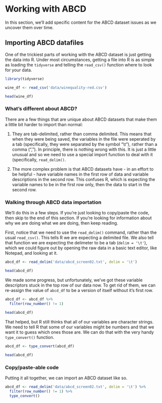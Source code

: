 # Working with ABCD

In this section, we'll add specific content for the ABCD dataset issues as we uncover them over time.

## Importing ABCD datafiles

One of the trickiest parts of working with the ABCD dataset is just getting the data into R. Under most circumstances, getting a file into R is as simple as loading the `tidyverse` and telling the `read_csv()` function where to look for your data.

```r
library(tidyverse)

wine_df <- read_csv('data/winequality-red.csv')

head(wine_df)
```

### What's different about ABCD?

There are a few things that are unique about ABCD datasets that make them a little bit harder to import than normal:

1. They are tab-delimited, rather than comma delimited. This means that when they were being saved, the variables in the file were seperated by a tab (specifically, they were separated by the symbol "\\t"), rather than a comma (","). In principle, there is nothing wrong with this. It is just a little unusual and so we need to use a special import function to deal with it (specifically, `read_delim()`.

2. The more complex problem is that ABCD datasets have - in an effort to be helpful - have variable names in the first row of data and variable descriptions in the second row. This confuses R, which is expecting the variable names to be in the first row only, then the data to start in the second row.

### Walking through ABCD data importation

We'll do this in a few steps. If you're just looking to copy/paste the code, then skip to the end of this section. If you're looking for information about why we are doing what we are doing, then keep reading.

First, notice that we need to use the `read_delim()` command, rather than the usual `read_csv()`. This tells R we are expecting a delimited file. We also tell that function we are expecting the delimeter to be a tab (`delim = '\t'`), which we could figure out by opening the raw data in a basic text editor, like Notepad, and looking at it. 

```r
abcd_df <- read_delim('data/abcd_screen02.txt', delim = '\t')

head(abcd_df)
```
We made some progress, but unfortunately, we've got these variable descriptors stuck in the top row of our data now. To get rid of them, we can re-assign the value of `abcd_df` to be a version of itself without it's first row.

```r
abcd_df <- abcd_df %>%
  filter(row_number() != 1)
  
head(abcd_df)
```
That helped, but R still thinks that all of our variables are character strings. We need to tell R that some of our variables might be numbers and that we want it to guess which ones those are. We can do that with the very handy `type_convert()` function.

```r
abcd_df <- type_convert(abcd_df)

head(abcd_df)
```
### Copy/paste-able code

Putting it all together, we can import an ABCD dataset like so.

```r
abcd_df <- read_delim('data/abcd_screen02.txt', delim = '\t') %>% 
  filter(row_number() != 1) %>% 
  type_convert()
```


